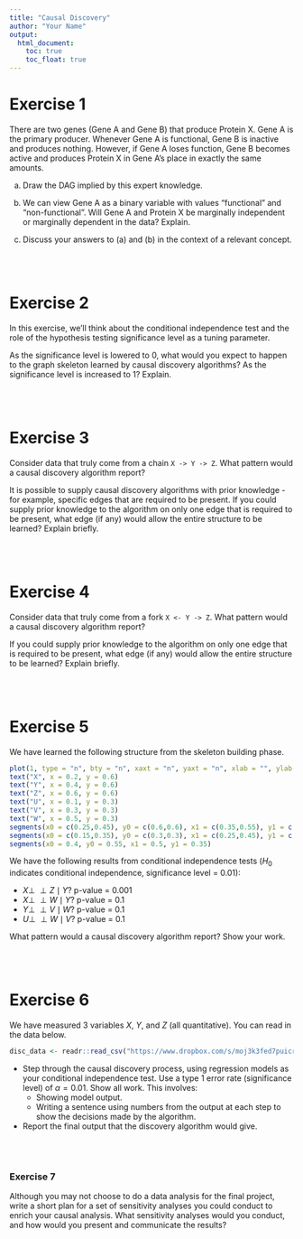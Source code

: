 ```yaml
---
title: "Causal Discovery"
author: "Your Name"
output: 
  html_document:
    toc: true
    toc_float: true
---
```


# Exercise 1

There are two genes (Gene A and Gene B) that produce Protein X. Gene A is the primary producer. Whenever Gene A is functional, Gene B is inactive and produces nothing. However, if Gene A loses function, Gene B becomes active and produces Protein X in Gene A's place in exactly the same amounts.

a. Draw the DAG implied by this expert knowledge.

b. We can view Gene A as a binary variable with values "functional" and "non-functional". Will Gene A and Protein X be marginally independent or marginally dependent in the data? Explain.

c. Discuss your answers to (a) and (b) in the context of a relevant concept.


<br><br>


# Exercise 2

In this exercise, we'll think about the conditional independence test and the role of the hypothesis testing significance level as a tuning parameter.

As the significance level is lowered to 0, what would you expect to happen to the graph skeleton learned by causal discovery algorithms? As the significance level is increased to 1? Explain.


<br><br>


# Exercise 3

Consider data that truly come from a chain `X -> Y -> Z`. What pattern would a causal discovery algorithm report?

It is possible to supply causal discovery algorithms with prior knowledge - for example, specific edges that are required to be present. If you could supply prior knowledge to the algorithm on only one edge that is required to be present, what edge (if any) would allow the entire structure to be learned? Explain briefly.


<br><br>


# Exercise 4

Consider data that truly come from a fork `X <- Y -> Z`. What pattern would a causal discovery algorithm report?

If you could supply prior knowledge to the algorithm on only one edge that is required to be present, what edge (if any) would allow the entire structure to be learned? Explain briefly.


<br><br>


# Exercise 5

We have learned the following structure from the skeleton building phase.

```r
plot(1, type = "n", bty = "n", xaxt = "n", yaxt = "n", xlab = "", ylab = "", xlim = c(0,1), ylim = c(0,1))
text("X", x = 0.2, y = 0.6)
text("Y", x = 0.4, y = 0.6)
text("Z", x = 0.6, y = 0.6)
text("U", x = 0.1, y = 0.3)
text("V", x = 0.3, y = 0.3)
text("W", x = 0.5, y = 0.3)
segments(x0 = c(0.25,0.45), y0 = c(0.6,0.6), x1 = c(0.35,0.55), y1 = c(0.6,0.6))
segments(x0 = c(0.15,0.35), y0 = c(0.3,0.3), x1 = c(0.25,0.45), y1 = c(0.3,0.3))
segments(x0 = 0.4, y0 = 0.55, x1 = 0.5, y1 = 0.35)
```

We have the following results from conditional independence tests ($H_0$ indicates conditional independence, significance level = 0.01):

- $X \perp\!\!\!\perp Z \mid Y$? p-value = 0.001
- $X \perp\!\!\!\perp W \mid Y$? p-value = 0.1
- $Y \perp\!\!\!\perp V \mid W$? p-value = 0.1
- $U \perp\!\!\!\perp W \mid V$? p-value = 0.1

What pattern would a causal discovery algorithm report? Show your work.


<br><br>


# Exercise 6

We have measured 3 variables $X$, $Y$, and $Z$ (all quantitative). You can read in the data below.

```r
disc_data <- readr::read_csv("https://www.dropbox.com/s/moj3k3fed7puicr/discovery_data.csv?dl=1")
```

- Step through the causal discovery process, using regression models as your conditional independence test. Use a type 1 error rate (significance level) of $\alpha=0.01$. Show all work. This involves:
    - Showing model output.
    - Writing a sentence using numbers from the output at each step to show the decisions made by the algorithm.
- Report the final output that the discovery algorithm would give.


<br><br>


### Exercise 7 {-}

Although you may not choose to do a data analysis for the final project, write a short plan for a set of sensitivity analyses you could conduct to enrich your causal analysis. What sensitivity analyses would you conduct, and how would you present and communicate the results?






